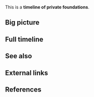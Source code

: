 This is a '''timeline of private foundations'''.

==Big picture==

==Full timeline==

==See also==

==External links==

==References==

{{Reflist|30em}}
